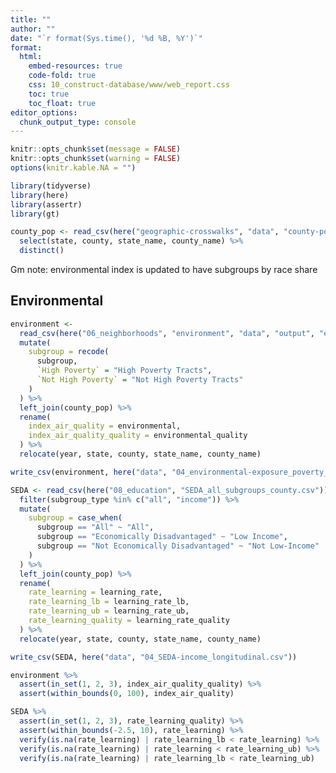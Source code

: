 ```yaml
---
title: ""
author: ""
date: "`r format(Sys.time(), '%d %B, %Y')`"
format:
  html:
    embed-resources: true
    code-fold: true
    css: 10_construct-database/www/web_report.css
    toc: true
    toc_float: true
editor_options: 
  chunk_output_type: console
---
```


<style>
@import url('https://fonts.googleapis.com/css?family=Lato&display=swap');
</style>

<link rel="stylesheet" href="//fonts.googleapis.com/css?family=Lato" />

```r
knitr::opts_chunk$set(message = FALSE)
knitr::opts_chunk$set(warning = FALSE)
options(knitr.kable.NA = "")

```

```r
library(tidyverse)
library(here)
library(assertr)
library(gt)

```



```r
county_pop <- read_csv(here("geographic-crosswalks", "data", "county-populations.csv")) %>%
  select(state, county, state_name, county_name) %>%
  distinct()

```

Gm note: environmental index is updated to have subgroups by race share

## Environmental

```r
environment <- 
  read_csv(here("06_neighborhoods", "environment", "data", "output", "environment_county_sub_all.csv"), guess_max = Inf) %>%
  mutate(
    subgroup = recode(
      subgroup,
      `High Poverty` = "High Poverty Tracts",
      `Not High Poverty` = "Not High Poverty Tracts"
    )
  ) %>%
  left_join(county_pop) %>%
  rename(
    index_air_quality = environmental,
    index_air_quality_quality = environmental_quality
  ) %>%
  relocate(year, state, county, state_name, county_name) 

write_csv(environment, here("data", "04_environmental-exposure_poverty_longitudinal.csv")) 

```


```r
SEDA <- read_csv(here("08_education", "SEDA_all_subgroups_county.csv")) %>%
  filter(subgroup_type %in% c("all", "income")) %>%
  mutate(
    subgroup = case_when(
      subgroup == "All" ~ "All",
      subgroup == "Economically Disadvantaged" ~ "Low Income",
      subgroup == "Not Economically Disadvantaged" ~ "Not Low-Income"
    )
  ) %>%
  left_join(county_pop) %>%
  rename(
    rate_learning = learning_rate,
    rate_learning_lb = learning_rate_lb,
    rate_learning_ub = learning_rate_ub,
    rate_learning_quality = learning_rate_quality
  ) %>%
  relocate(year, state, county, state_name, county_name)

write_csv(SEDA, here("data", "04_SEDA-income_longitudinal.csv"))

```

```r
environment %>%
  assert(in_set(1, 2, 3), index_air_quality_quality) %>%
  assert(within_bounds(0, 100), index_air_quality)

SEDA %>%
  assert(in_set(1, 2, 3), rate_learning_quality) %>%
  assert(within_bounds(-2.5, 10), rate_learning) %>%
  verify(is.na(rate_learning) | rate_learning_lb < rate_learning) %>%
  verify(is.na(rate_learning) | rate_learning < rate_learning_ub) %>%
  verify(is.na(rate_learning) | rate_learning_lb < rate_learning_ub)

```
